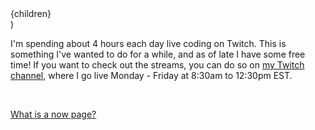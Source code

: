 
  <Layout breadcrumb="/now">
    <Seo
      title="Jake Wiesler"
      description="What I'm doing right now."
      pageUrl="/now"
    ></Seo>
    <article>
      <NowHeader date="June 12th, 2020" />
      {children}
    </article>
  </Layout>
)

<!-- EDIT THIS CONTENT.  -->

I'm spending about 4 hours each day live coding on Twitch. This is something I've wanted to do for a while, and as of late I have some free time! If you want to check out the streams, you can do so on [my Twitch channel](https://twitch.tv/jakewies), where I go live Monday - Friday at 8:30am to 12:30pm EST.

<!-- END EDIT THIS CONTENT -->

<br />

[What is a now page?](https://nownownow.com/about)
